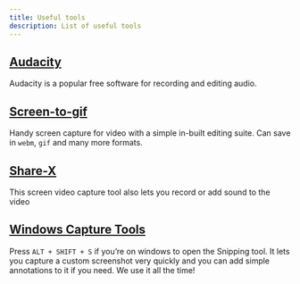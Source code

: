 ```yaml
---
title: Useful tools
description: List of useful tools
---
```


## <a href="https://www.audacityteam.org/" target="_blank">Audacity</a>
Audacity is a popular free software for recording and editing audio.

## <a href="https://www.screentogif.com/" target="_blank">Screen-to-gif</a>
Handy screen capture for video with a simple in-built editing suite. Can save in `webm`, `gif` and many more formats.

## <a href="https://getsharex.com/" target="_blank">Share-X</a>
This screen video capture tool also lets you record or add sound to the video

## <a href="https://support.microsoft.com/en-us/windows/use-snipping-tool-to-capture-screenshots-00246869-1843-655f-f220-97299b865f6b#:~:text=Press%20Windows%20logo%20key%20%2B%20Shift%20%2B%20S.,Press%20Print%20Screen%20(PrtSc)." target="_blank">Windows Capture Tools</a>
Press `ALT + SHIFT + S` if you’re on windows to open the Snipping tool. It lets you capture a custom screenshot very quickly and you can add simple annotations to it if you need. We use it all the time!



